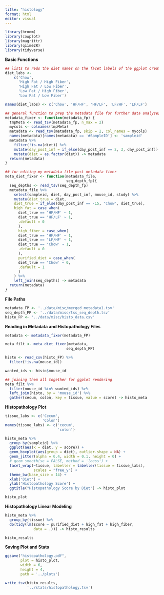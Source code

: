 ```yaml
---
title: "histology"
format: html
editor: visual
---
```


```r
library(broom)
library(cowplot)
library(magrittr)
library(qiime2R)
library(tidyverse)
```

**Basic Functions**

```r
## lists to redo the diet names on the facet labels of the ggplot created below 
diet_labs <- 
    c('Chow', 
      'High Fat / High Fiber', 
      'High Fat / Low Fiber', 
      'Low Fat / High Fiber', 
      'Low Fat / Low Fiber')

names(diet_labs) <- c('Chow', 'HF/HF', 'HF/LF', 'LF/HF', 'LF/LF')

## general function to prep the metadata file for further data analyses 
metadata_fixer <- function(metadata_fp) {
  tmpMeta <- read_tsv(metadata_fp, n_max = 2)
  mycols <- colnames(tmpMeta)
  metadata <- read_tsv(metadata_fp, skip = 2, col_names = mycols)
  names(metadata)[names(metadata) == '#SampleID'] <- 'sampleid'
  metadata %>% 
    filter(!is.na(diet)) %>% 
    mutate(day_post_inf = if_else(day_post_inf == 2, 3, day_post_inf)) %>% 
    mutate(diet = as.factor(diet)) -> metadata
  return(metadata)
}

## for editing my metadata file post metadata fixer 
meta_diet_fixer <- function(metadata_file,
                            seq_depth_fp){
  seq_depths <- read_tsv(seq_depth_fp)
  metadata_file %>% 
    select(sampleid, diet, day_post_inf, mouse_id, study) %>% 
    mutate(diet_true = diet,
    diet_true = if_else(day_post_inf == -15, "Chow", diet_true),
    high_fat = case_when(
      diet_true == 'HF/HF' ~ 1,
      diet_true == 'HF/LF' ~ 1,
      .default = 0
      ), 
      high_fiber = case_when(
      diet_true == 'HF/HF' ~ 1,
      diet_true == 'LF/HF' ~ 1,
      diet_true == 'Chow' ~ 1,
      .default = 0
      ), 
      purified_diet = case_when(
      diet_true == 'Chow' ~ 0,
      .default = 1
      )
    ) %>% 
    left_join(seq_depths) -> metadata
  return(metadata)
}
```

**File Paths**

```r
metadata_FP <- '../data/misc/merged_metadata1.tsv'
seq_depth_FP <- '../data/misc/tss_seq_depth.tsv'
histo_FP <- '../data/misc/histo_data.csv'
```

**Reading in Metadata and Histopathology Files**

```r
metadata <- metadata_fixer(metadata_FP)

meta_filt <- meta_diet_fixer(metadata,
                            seq_depth_FP)

histo <- read_csv(histo_FP) %>% 
  filter(!is.na(mouse_id))

wanted_ids <- histo$mouse_id

## joining them all together for ggplot rendering 
meta_filt %>% 
  filter(mouse_id %in% wanted_ids) %>% 
  left_join(histo, by = 'mouse_id') %>% 
  gather(cecum, colon, key = tissue, value = score) -> histo_meta

```

**Histopathology Plot**

```r
tissue_labs <- c('Cecum',
                 'Colon')
names(tissue_labs) <- c('cecum',
                        'colon')

histo_meta %>% 
  group_by(sampleid) %>% 
  ggplot(aes(x = diet, y = score)) +
  geom_boxplot(aes(group = diet), outlier.shape = NA) +
  geom_jitter(alpha = 0.4, width = 0.1, height = 0) +
  # geom_smooth(se = FALSE, method = 'loess') +
  facet_wrap(~tissue, labeller = labeller(tissue = tissue_labs),
             scales = "free_y") +
  theme_bw(base_size = 14) +
  xlab('Diet') +
  ylab('Histopathology Score') +
  ggtitle("Histopathology Score by Diet") -> histo_plot

histo_plot
```

**Histopathology Linear Modeling**

```r
histo_meta %>% 
  group_by(tissue) %>% 
  do(tidy(lm(score ~ purified_diet + high_fat + high_fiber,
             data = .))) -> histo_results

histo_results
```

**Saving Plot and Stats**

```r
ggsave("histopathology.pdf", 
       plot = histo_plot,
       width = 6, 
       height = 4,
       path = '../plots')

write_tsv(histo_results,
          '../stats/histopathology.tsv')
```
